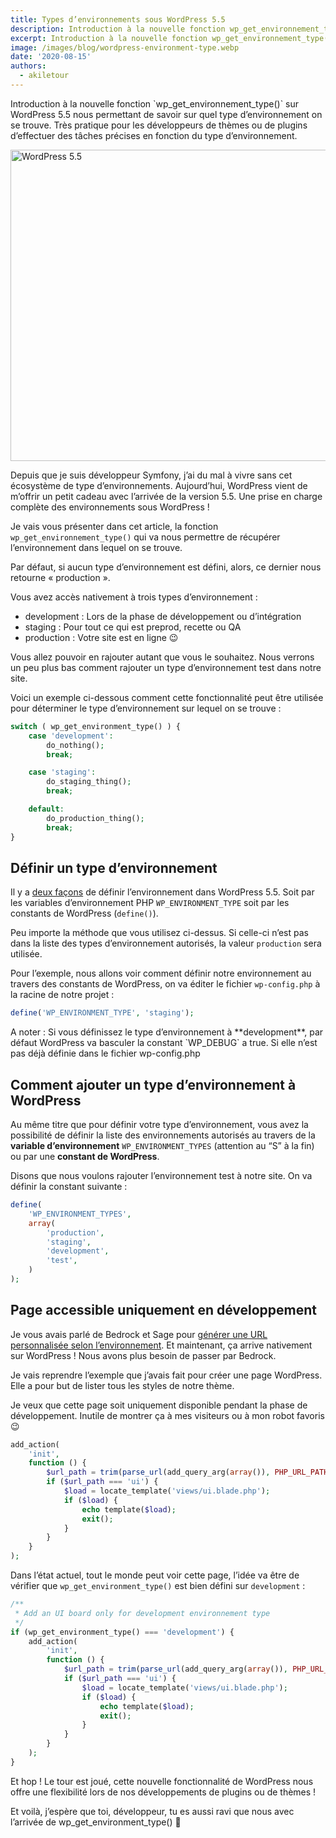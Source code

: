 ```yaml
---
title: Types d’environnements sous WordPress 5.5
description: Introduction à la nouvelle fonction wp_get_environnement_type sur WordPress 5.5 pour gèrer son type d'environnement (development à production)
excerpt: Introduction à la nouvelle fonction wp_get_environnement_type() sur WordPress 5.5 nous permettant de savoir sur quel type d’environnement on se trouve. Très pratique pour les développeurs de thèmes ou de plugins d’effectuer des tâches précises en fonction du type d’environnement.
image: /images/blog/wordpress-environment-type.webp
date: '2020-08-15'
authors:
  - akiletour
---
```


<Callout>
  Introduction à la nouvelle fonction `wp_get_environnement_type()` sur
  WordPress 5.5 nous permettant de savoir sur quel type d’environnement on se
  trouve. Très pratique pour les développeurs de thèmes ou de plugins
  d’effectuer des tâches précises en fonction du type d’environnement.
</Callout>

<Image
  src='/images/blog/wordpress-5-5.webp'
  width='1024'
  height='498'
  alt='WordPress 5.5'
/>

Depuis que je suis développeur Symfony, j’ai du mal à vivre sans cet écosystème de type d’environnements. Aujourd’hui, WordPress vient de m’offrir un petit cadeau avec l’arrivée de la version 5.5. Une prise en charge complète des environnements sous WordPress !

Je vais vous présenter dans cet article, la fonction `wp_get_environnement_type()` qui va nous permettre de récupérer l’environnement dans lequel on se trouve.

Par défaut, si aucun type d’environnement est défini, alors, ce dernier nous retourne « production ».

Vous avez accès nativement à trois types d’environnement :

- development : Lors de la phase de développement ou d’intégration
- staging : Pour tout ce qui est preprod, recette ou QA
- production : Votre site est en ligne 😉

Vous allez pouvoir en rajouter autant que vous le souhaitez. Nous verrons un peu plus bas comment rajouter un type d’environnement test dans notre site.

Voici un exemple ci-dessous comment cette fonctionnalité peut être utilisée pour déterminer le type d’environnement sur lequel on se trouve :

```php
switch ( wp_get_environment_type() ) {
    case 'development':
        do_nothing();
        break;

    case 'staging':
        do_staging_thing();
        break;

    default:
        do_production_thing();
        break;
}
```

## Définir un type d’environnement

Il y a [deux façons](https://core.trac.wordpress.org/browser/trunk/src/wp-includes/load.php?rev=48662#L157) de définir l’environnement dans WordPress 5.5. Soit par les variables d’environnement PHP `WP_ENVIRONMENT_TYPE` soit par les constants de WordPress (`define()`).

Peu importe la méthode que vous utilisez ci-dessus. Si celle-ci n’est pas dans la liste des types d’environnement autorisés, la valeur `production` sera utilisée.

Pour l’exemple, nous allons voir comment définir notre environnement au travers des constants de WordPress, on va éditer le fichier `wp-config.php` à la racine de notre projet :

```php
define('WP_ENVIRONMENT_TYPE', 'staging');
```

<div className='bg-orange p-2 text-white'>
  A noter : Si vous définissez le type d’environnement à **development**, par
  défaut WordPress va basculer la constant `WP_DEBUG` a true. Si elle n’est pas
  déjà définie dans le fichier wp-config.php
</div>

## Comment ajouter un type d’environnement à WordPress

Au même titre que pour définir votre type d’environnement, vous avez la possibilité de définir la liste des environnements autorisés au travers de la **variable d’environnement** `WP_ENVIRONMENT_TYPES` (attention au “S” à la fin) ou par une **constant de WordPress**.

Disons que nous voulons rajouter l’environnement test à notre site. On va définir la constant suivante :

```php
define(
    'WP_ENVIRONMENT_TYPES',
    array(
        'production',
        'staging',
        'development',
        'test',
    )
);
```

## Page accessible uniquement en développement

Je vous avais parlé de Bedrock et Sage pour [générer une URL personnalisée selon l’environnement](/blog/generer-url-wordpress-personnalisee-bedrock-sage/). Et maintenant, ça arrive nativement sur WordPress ! Nous avons plus besoin de passer par Bedrock.

Je vais reprendre l’exemple que j’avais fait pour créer une page WordPress. Elle a pour but de lister tous les styles de notre thème.

Je veux que cette page soit uniquement disponible pendant la phase de développement. Inutile de montrer ça à mes visiteurs ou à mon robot favoris 😉

```php
add_action(
    'init',
    function () {
        $url_path = trim(parse_url(add_query_arg(array()), PHP_URL_PATH), '/');
        if ($url_path === 'ui') {
            $load = locate_template('views/ui.blade.php');
            if ($load) {
                echo template($load);
                exit();
            }
        }
    }
);
```

Dans l’état actuel, tout le monde peut voir cette page, l’idée va être de vérifier que `wp_get_environment_type()` est bien défini sur `development` :

```php
/**
 * Add an UI board only for development environnement type
 */
if (wp_get_environment_type() === 'development') {
    add_action(
        'init',
        function () {
            $url_path = trim(parse_url(add_query_arg(array()), PHP_URL_PATH), '/');
            if ($url_path === 'ui') {
                $load = locate_template('views/ui.blade.php');
                if ($load) {
                    echo template($load);
                    exit();
                }
            }
        }
    );
}
```

Et hop ! Le tour est joué, cette nouvelle fonctionnalité de WordPress nous offre une flexibilité lors de nos développements de plugins ou de thèmes !

Et voilà, j’espère que toi, développeur, tu es aussi ravi que nous avec l’arrivée de wp_get_environment_type() 🙂
